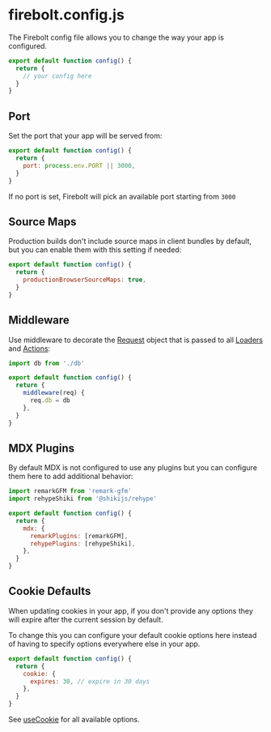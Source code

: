
# firebolt.config.js

The Firebolt config file allows you to change the way your app is configured.

```jsx
export default function config() {
  return {
    // your config here
  }
}
```

## Port

Set the port that your app will be served from:

```jsx
export default function config() {
  return {
    port: process.env.PORT || 3000,
  }
}
```

If no port is set, Firebolt will pick an available port starting from `3000`

## Source Maps

Production builds don't include source maps in client bundles by default, but you can enable them with this setting if needed:

```jsx
export default function config() {
  return {
    productionBrowserSourceMaps: true,
  }
}
```

## Middleware

Use middleware to decorate the [Request](/docs/ref/request) object that is passed to all [Loaders](/docs/loaders) and [Actions](/docs/actions):

```jsx
import db from './db'

export default function config() {
  return {
    middleware(req) {
      req.db = db
    },
  }
}
```

## MDX Plugins

By default MDX is not configured to use any plugins but you can configure them here to add additional behavior:

```jsx
import remarkGFM from 'remark-gfm'
import rehypeShiki from '@shikijs/rehype'

export default function config() {
  return {
    mdx: {
      remarkPlugins: [remarkGFM],
      rehypePlugins: [rehypeShiki],
    },
  }
}
```

## Cookie Defaults

When updating cookies in your app, if you don't provide any options they will expire after the current session by default.

To change this you can configure your default cookie options here instead of having to specify options everywhere else in your app.

```jsx
export default function config() {
  return {
    cookie: {
      expires: 30, // expire in 30 days
    },
  }
}
```

See [useCookie](/docs/ref/useCookie) for all available options.
